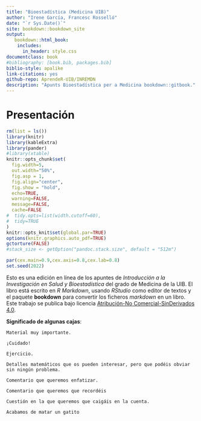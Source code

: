 ```yaml
--- 
title: "Bioestadística (Medicina UIB)"
author: "Irene García, Francesc Rosselló"
date: "`r Sys.Date()`"
site: bookdown::bookdown_site
output: 
   bookdown::html_book:
    includes:
      in_header: style.css
documentclass: book
#bibliography: [book.bib, packages.bib]
biblio-style: apalike
link-citations: yes
github-repo: AprendeR-UIB/INREMDN
description: "Apunts Bioestadística per a Medicina bookdown::gitbook."
---
```


# Presentación {-}


```r
rm(list = ls())
library(knitr)
library(kableExtra)
library(pander)
#library(xtable)
knitr::opts_chunk$set(
  fig.width=5, 
  out.width="50%",
  fig.asp = 1,
  fig.align="center", 
  fig.show = "hold",
  echo=TRUE, 
  warning=FALSE, 
  message=FALSE,
  cache=FALSE
#  tidy.opts=list(width.cutoff=60),
#  tidy=TRUE
)
knitr::opts_knit$set(global.par=TRUE)
options(knitr.graphics.auto_pdf=TRUE)
gctorture(FALSE)
#stack_size <- getOption("pandoc.stack.size", default = "512m")
```

```r
par(cex.main=0.9,cex.axis=0.8,cex.lab=0.8)
set.seed(2022)
```

Esto es una edición en línea de los apuntes de *Introducción a la Investigación en Salud y Bioestadística* del grado de Medicina de la UIB. El libro está escrito en *R Markdown*, usando *RStudio* como editor de textos y el paquete **bookdown** para convertir los ficheros *markdown* en un libro. Este trabajo se publica bajo licencia [Atribución-No Comercial-SinDerivados 4.0](https://creativecommons.org/licenses/by-nc-nd/4.0/).



**Significado de algunas cajas**:

```block2
Material muy importante.
```

```block2
¡Cuidado!
```

```block2
Ejercicio.
```

```block2
Detalles matemáticos que os pueden interesar, pero que podéis obviar sin ningún problema.
```

```block2
Comentario que queremos enfatizar.
```

```block2
Comentario que queremos que recordéis
```

```block2
Cuestión en la que queremos que caigáis en la cuenta.
```

```block2
Acabamos de matar un gatito
```

